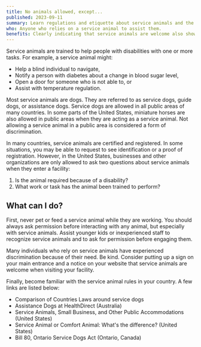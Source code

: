 ```yaml
---
title: No animals allowed, except...
published: 2023-09-11
summary: Learn regulations and etiquette about service animals and the people who need them.
who: Anyone who relies on a service animal to assist them.
benefits: Clearly indicating that service animals are welcome also shows that you care about the disability community.
---
```



Service animals are trained to help people with disabilities with one or more tasks. For example, a service animal might:
- Help a blind individual to navigate,
- Notify a person with diabetes about a change in blood sugar level, 
- Open a door for someone who is not able to, or
- Assist with temperature regulation.

Most service animals are dogs. They are referred to as service dogs, guide dogs, or assistance dogs. Service dogs are allowed in all public areas of many countries. In some parts of the United States, miniature horses are also allowed in public areas when they are acting as a service animal. Not allowing a service animal in a public area is considered a form of discrimination.

In many countries, service animals are certified and registered. In some situations, you may be able to request to see identification or a proof of registration. However, in the United States, businesses and other organizations are only allowed to ask two questions about service animals when they enter a facility:
1. Is the animal required because of a disability?
2. What work or task has the animal been trained to perform?

## What can I do?

First, never pet or feed a service animal while they are working. You should always ask permission before interacting with any animal, but especially with service animals. Assist younger kids or inexperienced staff to recognize service animals and to ask for permission before engaging them.

Many individuals who rely on service animals have experienced discrimination because of their need. Be kind. Consider putting up a sign on your main entrance and a notice on your website that service animals are welcome when visiting your facility.  

Finally, become familiar with the service animal rules in your country. A few links are listed below:
- <ExternalLink inline href="https://www.transportation.gov/sites/dot.gov/files/docs/P3.SA_.2.Foreign%20SA%20Law.Matrix.pdf">Comparison of Countries Laws around service dogs</ExternalLink>
- <ExternalLink inline href="https://www.healthdirect.gov.au/assistance-dogs">Assistance Dogs at HealthDirect</ExternalLink> (Australia)
- <ExternalLink inline href="https://adata.org/service-animal-resource-hub/small-business">Service Animals, Small Business, and Other Public Accommodations</ExternalLink> (United States)
- <ExternalLink inline href="https://adata.org/service-animal-resource-hub/differences">Service Animal or Comfort Animal: What's the difference?</ExternalLink> (United States)
- <ExternalLink inline href="https://www.ola.org/en/legislative-business/bills/parliament-41/session-2/bill-80">Bill 80, Ontario Service Dogs Act</ExternalLink> (Ontario, Canada)
